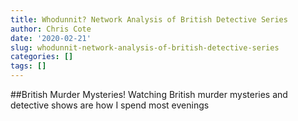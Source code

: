```yaml
---
title: Whodunnit? Network Analysis of British Detective Series
author: Chris Cote
date: '2020-02-21'
slug: whodunnit-network-analysis-of-british-detective-series
categories: []
tags: []
---
```


##British Murder Mysteries!
Watching British murder mysteries and detective shows are how I spend most evenings

